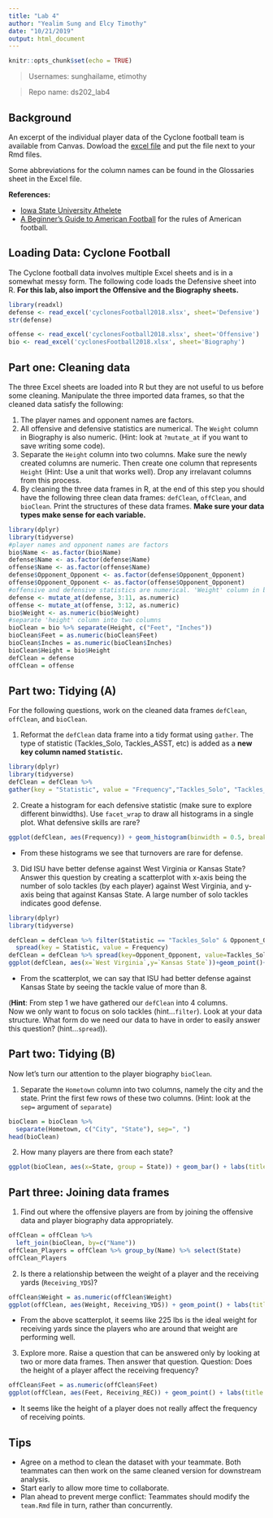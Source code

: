 ```yaml
---
title: "Lab 4"
author: "Yealim Sung and Elcy Timothy"
date: "10/21/2019"
output: html_document
---
```


```r
knitr::opts_chunk$set(echo = TRUE)
```
> Usernames: sunghailame, etimothy 

> Repo name: ds202_lab4

## Background
An excerpt of the individual player data of the Cyclone football team is available from Canvas. Dowload the [excel file](cyclonesFootball2018.xlsx) and put the file next to your Rmd files. 

Some abbreviations for the column names can be found in the Glossaries sheet in the Excel file.

**References:**

- [Iowa State University Athelete](https://cyclones.com/index.aspx)
- [A Beginner's Guide to American Football](https://www.youtube.com/watch?v=3t6hM5tRlfA) for the rules of American football.

## Loading Data: Cyclone Football 

The Cyclone football data involves multiple Excel sheets and is in a somewhat messy form. The following code loads the Defensive sheet into R. **For this lab, also import the Offensive and the Biography sheets.**

```r
library(readxl)
defense <- read_excel('cyclonesFootball2018.xlsx', sheet='Defensive')
str(defense)
```

```r
offense <- read_excel('cyclonesFootball2018.xlsx', sheet='Offensive')
bio <- read_excel('cyclonesFootball2018.xlsx', sheet='Biography')
```

## Part one: Cleaning data
The three Excel sheets are loaded into R but they are not useful to us before some cleaning. Manipulate the three imported data frames, so that the cleaned data satisfy the following:

1. The player names and opponent names are factors.
2. All offensive and defensive statistics are numerical. The `Weight` column in Biography is also numeric. (Hint: look at `?mutate_at` if you want to save writing some code). 
3. Separate the `Height` column into two columns. Make sure the newly created columns are numeric. Then create one column that represents `Height` (Hint: Use a unit that works well). Drop any irrelavant columns from this process. 
4. By cleaning the three data frames in R, at the end of this step you should have the following three clean data frames: `defClean`, `offClean`, and `bioClean`. Print the structures of these data frames. **Make sure your data types make sense for each variable.**

```r
library(dplyr)
library(tidyverse)
#player names and opponent names are factors
bio$Name <- as.factor(bio$Name)
defense$Name <- as.factor(defense$Name)
offense$Name <- as.factor(offense$Name)
defense$Opponent_Opponent <- as.factor(defense$Opponent_Opponent)
offense$Opponent_Opponent <- as.factor(offense$Opponent_Opponent)
#offensive and defensive statistics are numerical. 'Weight' column in biography is also numeric.
defense <- mutate_at(defense, 3:11, as.numeric)
offense <- mutate_at(offense, 3:12, as.numeric)
bio$Weight <- as.numeric(bio$Weight)
#separate 'height' column into two columns
bioClean = bio %>% separate(Height, c("Feet", "Inches"))
bioClean$Feet = as.numeric(bioClean$Feet)
bioClean$Inches = as.numeric(bioClean$Inches)
bioClean$Height = bio$Height
defClean = defense
offClean = offense
```


## Part two: Tidying (A)
For the following questions, work on the cleaned data frames `defClean`, `offClean`, and `bioClean`.

1. Reformat the `defClean` data frame into a tidy format using `gather`. The type of statistic (Tackles_Solo, Tackles_ASST, etc) is added as a **new key column named `Statistic`.** 
```r
library(dplyr)
library(tidyverse)
defClean = defClean %>%
gather(key = "Statistic", value = "Frequency","Tackles_Solo", "Tackles_ASST", "Tackles_TFL", "Tackles_Sack", "Turnover_FF", "Turnover_FR", "Turnover_INT", "Pass_QBH", "Pass_PB", na.rm = FALSE, convert = TRUE, factor_key = FALSE)
```


2. Create a histogram for each defensive statistic (make sure to explore different binwidths). Use `facet_wrap` to draw all histograms in a single plot. What defensive skills are rare?
```r
ggplot(defClean, aes(Frequency)) + geom_histogram(binwidth = 0.5, breaks=seq(0,6,by=1)) + facet_wrap(~Statistic) + labs(title="Histogram of ISU Football Defensive Statistics", x="Value", y="Count")
```
- From these histograms we see that turnovers are rare for defense. 

3. Did ISU have better defense against West Virginia or Kansas State? Answer this question by creating a scatterplot with x-axis being the number of solo tackles (by each player) against West Virginia, and y-axis being that against Kansas State. A large number of solo tackles indicates good defense.
```r
library(dplyr)
library(tidyverse)

defClean = defClean %>% filter(Statistic == "Tackles_Solo" & Opponent_Opponent %in% c("West Virginia","Kansas State")) %>%
  spread(key = Statistic, value = Frequency)
defClean = defClean %>% spread(key=Opponent_Opponent, value=Tackles_Solo)
ggplot(defClean, aes(x=`West Virginia`,y=`Kansas State`))+geom_point()+labs(title="Solo Tackles against West Virginia and Kansas State")

```
- From the scatterplot, we can say that ISU had better defense against Kansas State by seeing the tackle value of more than 8.

(**Hint**: From step 1 we have gathered our `defClean` into 4 columns. \
       Now we only want to focus on solo tackles (hint...`filter`). 
      Look at your data structure. What form do we need our data to have in order to easily answer this question? (hint...`spread`)). 

## Part two: Tidying  (B)
Now let's turn our attention to the player biography `bioClean`.

1. Separate the `Hometown` column into two columns, namely the city and the state. Print the first few rows of these two columns. (Hint: look at the `sep=` argument of `separate`)
```r
bioClean = bioClean %>%
  separate(Hometown, c("City", "State"), sep=", ")
head(bioClean)
```
2. How many players are there from each state?
```r
ggplot(bioClean, aes(x=State, group = State)) + geom_bar() + labs(title = "Number of players from each state", x = "State", y="Number of Players")
```



## Part three: Joining data frames

1. Find out where the offensive players are from by joining the offensive data and player biography data appropriately.
```r
offClean = offClean %>%
  left_join(bioClean, by=c("Name"))
offClean_Players = offClean %>% group_by(Name) %>% select(State)
offClean_Players
```

2. Is there a relationship between the weight of a player and the receiving yards (`Receiving_YDS`)?
```r
offClean$Weight = as.numeric(offClean$Weight)
ggplot(offClean, aes(Weight, Receiving_YDS)) + geom_point() + labs(title = "Weight of player and receiving yards", x = "Weight of a player", y = "Receiving yards")
```
- From the above scatterplot, it seems like 225 lbs is the ideal weight for receiving yards since the players who are around that weight are performing well.

3. Explore more. Raise a question that can be answered only by looking at two or more data frames. Then answer that question.
Question: Does the height of a player affect the receiving frequency?
```r
offClean$Feet = as.numeric(offClean$Feet)
ggplot(offClean, aes(Feet, Receiving_REC)) + geom_point() + labs(title = "Height of player and receiving frequency", x = "Height of a player", y = "Receiving frequency")
```

- It seems like the height of a player does not really affect the frequency of receiving points.

## Tips
- Agree on a method to clean the dataset with your teammate. Both teammates can then work on the same cleaned version for downstream analysis.
- Start early to allow more time to collaborate.
- Plan ahead to prevent merge conflict: Teammates should modify the `team.Rmd` file in turn, rather than concurrently. 


